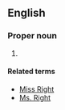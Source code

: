 ==English==
{{wikipedia|lang=en}}
===Proper noun===
{{en-proper noun|head=[[Mr|Mr.]] [[right|Right]]}}
# {{alternative form of|Mister Right}}
====Related terms====
* [[Miss Right]]
* [[Ms. Right]]